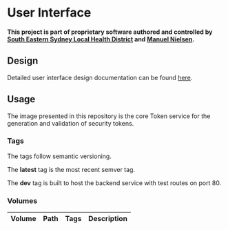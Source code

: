 # User Interface

**This project is part of proprietary software authored and controlled by [South Eastern Sydney Local Health District](https://www.seslhd.health.nsw.gov.au/services-clinics/directory/research) and [Manuel Nielsen](mailto:Manuel.Nielsen@health.nsw.gov.au).**

## Design

Detailed user interface design documentation can be found [here](https://rode.forske.org/Documentation/UserInterface/Overview).

## Usage

The image presented in this repository is the core Token service for the generation and validation of security tokens.

### Tags

The tags follow semantic versioning.

The **latest** tag is the most recent semver tag.

The **dev** tag is built to host the backend service with test routes on port 80.

### Volumes

| Volume | Path | Tags | Description |
| :----- | :--- | :--: | :---------- |

